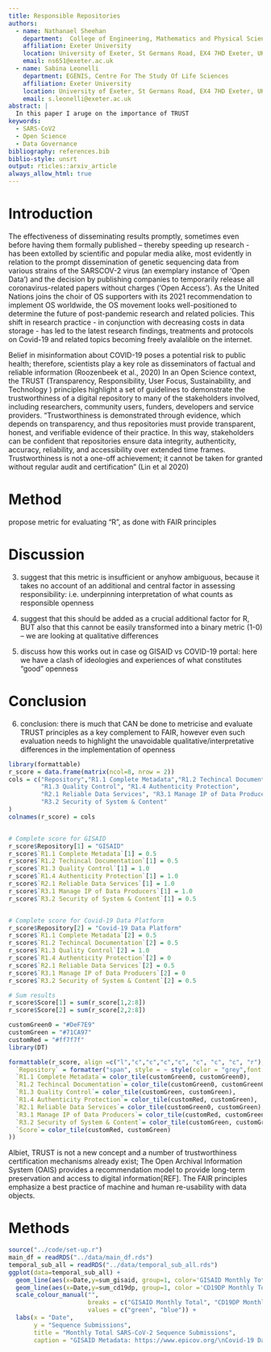 ```yaml
---
title: Responsible Repositories 
authors:
  - name: Nathanael Sheehan
    department:  College of Engineering, Mathematics and Physical Sciences 
    affiliation: Exeter University
    location: University of Exeter, St Germans Road, EX4 7HD Exeter, UK
    email: ns651@exeter.ac.uk
  - name: Sabina Leonelli
    department: EGENIS, Centre For The Study Of Life Sciences
    affiliation: Exeter University
    location: University of Exeter, St Germans Road, EX4 7HD Exeter, UK
    email: s.leonelli@exeter.ac.uk
abstract: |
  In this paper I aruge on the importance of TRUST 
keywords:
  - SARS-CoV2
  - Open Science
  - Data Governance
bibliography: references.bib
biblio-style: unsrt
output: rticles::arxiv_article
always_allow_html: true
---
```


# Introduction

The effectiveness of disseminating results promptly, sometimes even before having them formally published – thereby speeding up research - has been extolled by scientific and popular media alike, most evidently in relation to the prompt dissemination of genetic sequencing data from various strains of the SARSCOV-2 virus (an exemplary instance of ‘Open Data’) and the decision by publishing companies to temporarily release all coronavirus-related papers without charges (‘Open Access’). As the United Nations joins the choir of OS supporters with its 2021 recommendation to implement OS worldwide, the OS movement looks well-positioned to
determine the future of post-pandemic research and related policies. This shift in research practice - in conjunction with decreasing costs in data storage - has led to the latest research findings, treatments and protocols on Covid-19 and related topics becoming freely avalalible on the internet. 

Belief in misinformation about COVID-19 poses a potential risk to public health; therefore, scientists play a key role as disseminators of factual and reliable information (Roozenbeek et al., 2020)
In an Open Science context, the TRUST (Transparency, Responsibility, User Focus, Sustainability, and Technology ) principles highlight a set of guidelines to demonstrate the trustworthiness of a digital repository to many of the stakeholders involved, including researchers, community users, funders, developers and service providers. "Trustworthiness is demonstrated through evidence, which depends on transparency, and thus repositories must provide transparent, honest, and verifiable evidence of their practice. In this way, stakeholders can be confident that repositories ensure data integrity, authenticity, accuracy, reliability, and accessibility over extended time frames. Trustworthiness is not a one-off achievement; it cannot be taken for granted without regular audit and certification" (Lin et al 2020)

# Method
propose metric for evaluating "R", as done with FAIR principles

# Discussion

(3) suggest that this metric is insufficient or anyhow ambiguous, because it takes no account of an additional and central factor in assessing responsibility: i.e. underpinning interpretation of what counts as responsible openness

(4) suggest that this should be added as a crucial additional factor for R, BUT also that this cannot be easily transformed into a binary metric (1-0) -- we are looking at qualitative differences

(5) discuss how this works out in case og GISAID vs COVID-19 portal: here we have a clash of ideologies and experiences of what constitutes "good" openness

# Conclusion

(6) conclusion: there is much that CAN be done to metricise and evaluate TRUST principles as a key complement to FAIR, however even such evaluation needs to highlight the unavoidable qualitative/interpretative differences in the implementation of openness

```r
library(formattable)
r_score = data.frame(matrix(ncol=8, nrow = 2))
cols = c("Repository","R1.1 Complete Metadata","R1.2 Techincal Documentation",
         "R1.3 Quality Control", "R1.4 Authenticity Protection",
         "R2.1 Reliable Data Services", "R3.1 Manage IP of Data Producers",
         "R3.2 Security of System & Content"
)
colnames(r_score) = cols


# Complete score for GISAID
r_score$Repository[1] = "GISAID"
r_score$`R1.1 Complete Metadata`[1] = 0.5
r_score$`R1.2 Techincal Documentation`[1] = 0.5
r_score$`R1.3 Quality Control`[1] = 1.0
r_score$`R1.4 Authenticity Protection`[1] = 1.0
r_score$`R2.1 Reliable Data Services`[1] = 1.0
r_score$`R3.1 Manage IP of Data Producers`[1] = 1.0
r_score$`R3.2 Security of System & Content`[1] = 0.5


# Complete score for Covid-19 Data Platform
r_score$Repository[2] = "Covid-19 Data Platform"
r_score$`R1.1 Complete Metadata`[2] = 0.5
r_score$`R1.2 Techincal Documentation`[2] = 0.5
r_score$`R1.3 Quality Control`[2] = 1.0
r_score$`R1.4 Authenticity Protection`[2] = 0
r_score$`R2.1 Reliable Data Services`[2] = 0.5
r_score$`R3.1 Manage IP of Data Producers`[2] = 0
r_score$`R3.2 Security of System & Content`[2] = 0.5

# Sum results
r_score$Score[1] = sum(r_score[1,2:8])
r_score$Score[2] = sum(r_score[2,2:8])

customGreen0 = "#DeF7E9"
customGreen = "#71CA97"
customRed = "#ff7f7f"
library(DT)

formattable(r_score, align =c("l","c","c","c","c", "c", "c", "c", "r"), list(
  `Repository` = formatter("span", style = ~ style(color = "grey",font.weight = "bold")),
  `R1.1 Complete Metadata`= color_tile(customGreen0, customGreen0),
  `R1.2 Techincal Documentation`= color_tile(customGreen0, customGreen0),
  `R1.3 Quality Control`= color_tile(customGreen, customGreen),
  `R1.4 Authenticity Protection`= color_tile(customRed, customGreen),
  `R2.1 Reliable Data Services`= color_tile(customGreen0, customGreen),
  `R3.1 Manage IP of Data Producers`= color_tile(customRed, customGreen),
  `R3.2 Security of System & Content`= color_tile(customGreen, customGreen0),
  `Score`= color_tile(customRed, customGreen)
))

```


Albiet, TRUST is not a new concept and a number of trustworthiness certification mechanisms already exist; The Open Archival Information System (OAIS) provides a recommendation model to provide long-term preservation and access to digital information[REF]. The FAIR principles emphasize a best practice of machine and human re-usability with data objects.  

<!-- when defining key qualities of data objects that are  -->

<!--  believe thr prinicples are the -->

<!-- digital repository trustworthiness.  -->

<!-- The biological entity scietifically known  -->
<!-- Among the vast digital sea of data reposotories the usual authorities who steer the direction of power and resources are present, Governments and Universities were among the first to adopt OS principles in practice, daily updates of cases testing, vaccine progress, epistomeoglocial roots interali    -->

<!-- it takes a great deal of work to sucessfully collect, store and manage data  -->
<!-- and among the hundreds of thousands of reposotoires which have come online since the pandemic -->

<!-- in cyberspace and are owned and mangaged by an array of Governments, Universities, Businesses and publics.  -->


<!-- Data repostiores have been buuilt by Governments, univieristies, busisinerses and publics -->
<!-- The greatest example of this has been the sharing of SARS genomic data, where millions of genomes have been shared across the world  -->
<!-- During the Pandemic an open letter was written by the EBI in support in complete openness in genome sharing and asked for people to donate all data to a traid of databases -->
<!-- Many public figures and institutions supported the letter saying that coivd was bigger than all of us, and we must come together -->
<!-- Others critiseied the letter and argued that there database was a wolf in open source clothing and missed the point in resonsibility for data sharing -->




<!-- TRUSt is a set of principles for data repositiores owners to adhere to so the community is served and they demonstate the ability to mananage the data they hold -->
<!-- T = transparancey U = User focus, S = Sustainablity, T = Trust -->
<!-- R = Adhering to the designated community’s metadata and curation standards, along with providing stewardship of the data holdings e.g. technical validation, documentation, quality control, authenticity protection, and long-term persistence. -->

<!-- Providing data services e.g. portal and machine interfaces, data download or server-side processing. -->

<!-- Managing the intellectual property rights of data producers, the protection of sensitive information resources, and the security of the system and its content. -->

<!-- The FAIR Data Principles3 highlight the need to embrace good practice by defining essential characteristics of data objects to ensure that data are reusable by humans and machines  -->
<!-- The Open Archival Information System (OAIS) reference model4 provides recommendations on setting up archives delivering long-term preservation of and access to information (in particular, digital information) and creating preservation packages. -->
<!-- None of these encapsulate trust and tremporal demand that trust takes to build and serve a community -->
<!-- [trust table ] -->

<!-- To start I document my expereince joining each community and qualiotaitely narrate me expereince conceptaulising the R principles in each repo -->
<!-- I then systhensis the datasets into aggreated months and explore statistical trends in each dataset -->
<!-- I conclusde by a final discourse on how  -->

# Methods

```r
source("../code/set-up.r")
main_df = readRDS("../data/main_df.rds")
temporal_sub_all = readRDS("../data/temporal_sub_all.rds")
ggplot(data=temporal_sub_all) +
  geom_line(aes(x=Date,y=sum_gisaid, group=1, color='GISAID Monthly Total')) +
  geom_line(aes(x=Date,y=sum_cd19dp, group=1, color ='CD19DP Monthly Total')) +
  scale_colour_manual("",
                      breaks = c("GISAID Monthly Total", "CD19DP Monthly Total"),
                      values = c("green", "blue")) +
  labs(x = "Date",
       y = "Sequence Submissions",
       title = "Monthly Total SARS-CoV-2 Sequence Submissions",
       caption = "GISAID Metadata: https://www.epicov.org/\nCovid-19 Data Platform Metadata: https://www.ebi.ac.uk/ena/portal/api/ ") + theme(axis.text.x = element_text(angle = 90, vjust = 0.5),   legend.position = "bottom")


```






